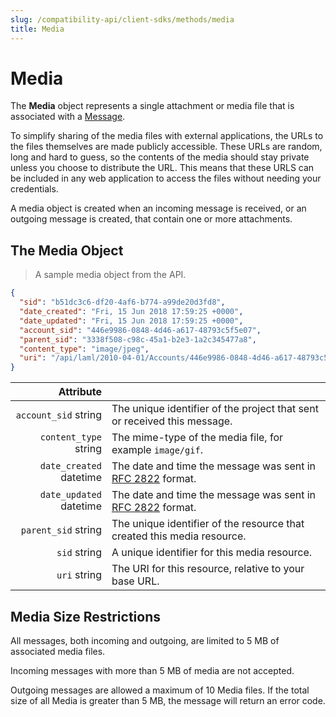 ---
slug: /compatibility-api/client-sdks/methods/media
title: Media
---

# Media

The **Media** object represents a single attachment or media file that is associated with a [Message](/messaging).

To simplify sharing of the media files with external applications, the URLs to the files themselves are made publicly accessible. These URLs are random, long and hard to guess, so the contents of the media should stay private unless you choose to distribute the URL. This means that these URLS can be included in any web application to access the files without needing your credentials.

A media object is created when an incoming message is received, or an outgoing message is created, that contain one or more attachments.

## The Media Object

> A sample media object from the API.

```json
{
  "sid": "b51dc3c6-df20-4af6-b774-a99de20d3fd8",
  "date_created": "Fri, 15 Jun 2018 17:59:25 +0000",
  "date_updated": "Fri, 15 Jun 2018 17:59:25 +0000",
  "account_sid": "446e9986-0848-4d46-a617-48793c5f5e07",
  "parent_sid": "3338f508-c98c-45a1-b2e3-1a2c345477a8",
  "content_type": "image/jpeg",
  "uri": "/api/laml/2010-04-01/Accounts/446e9986-0848-4d46-a617-48793c5f5e07/Messages/3338f508-c98c-45a1-b2e3-1a2c345477a8/Media/b51dc3c6-df20-4af6-b774-a99de20d3fd8.json"
}
``` 

|                                                 Attribute |                                                                                                   |
| --------------------------------------------------------: |---------------------------------------------------------------------------------------------------|
|    `account_sid` <span class="optional-arg">string</span> | The unique identifier of the project that sent or received this message.                          |
|   `content_type` <span class="optional-arg">string</span> | The mime-type of the media file, for example `image/gif`.                                         |
| `date_created` <span class="optional-arg">datetime</span> | The date and time the message was sent in [RFC 2822](/docs/rest/overview/data-formats.mdx#dates-and-times) format. |
| `date_updated` <span class="optional-arg">datetime</span> | The date and time the message was sent in [RFC 2822](/docs/rest/overview/data-formats.mdx#dates-and-times) format. |
|     `parent_sid` <span class="optional-arg">string</span> | The unique identifier of the resource that created this media resource.                           |
|            `sid` <span class="optional-arg">string</span> | A unique identifier for this media resource.                                                      |
|            `uri` <span class="optional-arg">string</span> | The URI for this resource, relative to your base URL.                                             |

## Media Size Restrictions

All messages, both incoming and outgoing, are limited to 5 MB of associated media files.

Incoming messages with more than 5 MB of media are not accepted.

Outgoing messages are allowed a maximum of 10 Media files. 
If the total size of all Media is greater than 5 MB, the message will return an error code.
